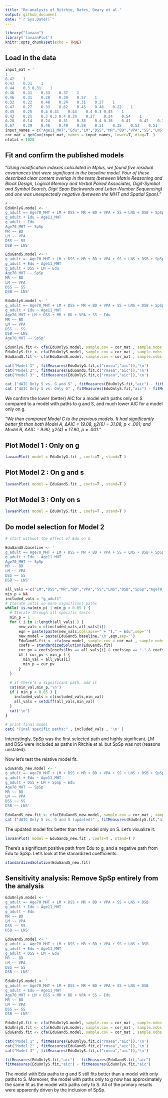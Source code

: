 ```yaml
---
title: "Re-analysis of Ritchie, Bates, Deary et al."
output: github_document
date: "`r Sys.Date()`"
---
```


```r
library("lavaan")
library('lavaanPlot')
knitr::opts_chunk$set(echo = TRUE)
```

## Load in the data

```r
input_mat = '
1											
0.42	1										
0.43	0.31	1									
0.44	0.3	0.31	1								
0.46	0.31	0.33	0.37	1							
0.46	0.31	0.28	0.39	0.57	1						
0.32	0.22	0.48	0.24	0.31	0.27	1					
0.47	0.27	0.33	0.62	0.45	0.48	0.22	1				
0.45	0.25	0.4	0.41	0.44	0.4	0.3	0.45	1			
0.42	0.21	0.3	0.3	0.4	0.34	0.27	0.34	0.54	1		
0.28	0.14	0.24	0.31	0.38	0.4	0.16	0.41	0.42	0.32	1	
0.67	0.39	0.46	0.49	0.58	0.51	0.35	0.53	0.51	0.4	0.36	1'
input_names = c("Age11_MHT","Edu","LM","DSS","MR","BD","VPA","SS","LNS","DSB","SpSp","Age70_MHT")
cor_mat = getCov(input_mat, names = input_names, lower=T, diag=T  )
ntotal = 1028
```

## Fit and confirm the published models

"*Using modification indexes calculated in Mplus, we found five residual covariances that were significant in the baseline model. Four of these described clear content overlap in the tests (between Matrix Reasoning and Block Design, Logical Memory and Verbal Paired Associates, Digit-Symbol and Symbol Search, Digit Span Backwards and Letter-Number Sequencing) and one was unexpectedly negative (between the MHT and Spatial Span).*"

```r
# ---
EduOnlyG.model <- '
g_adult =~ Age70_MHT + LM + DSS + MR + BD + VPA + SS + LNS + DSB + SpSp
g_adult + Edu ~ Age11_MHT
g_adult ~ Edu
Age70_MHT ~~ SpSp
MR ~~ BD
LM ~~ VPA
DSS ~~ SS
DSB ~~ LNS'

EduGandS.model <- '
g_adult =~ Age70_MHT + LM + DSS + MR + BD + VPA + SS + LNS + DSB + SpSp
g_adult + Edu ~ Age11_MHT
g_adult + DSS + LM ~ Edu
Age70_MHT ~~ SpSp
MR ~~ BD
LM ~~ VPA
DSS ~~ SS
DSB ~~ LNS'

EduOnlyS.model <- '
g_adult =~ Age70_MHT + LM + DSS + MR + BD + VPA + SS + LNS + DSB + SpSp
g_adult + Edu ~ Age11_MHT
Age70_MHT + LM + DSS + MR + BD + VPA + SS ~ Edu
MR ~~ BD
LM ~~ VPA
DSS ~~ SS
DSB ~~ LNS
Age70_MHT ~~ SpSp'

EduOnlyG.fit <- cfa(EduOnlyG.model, sample.cov = cor_mat , sample.nobs = ntotal , std.lv = T )
EduOnlyS.fit <- cfa(EduOnlyS.model, sample.cov = cor_mat , sample.nobs = ntotal , std.lv = T )
EduGandS.fit <- cfa(EduGandS.model, sample.cov = cor_mat , sample.nobs = ntotal , std.lv = T )

cat("Model 1" , fitMeasures(EduOnlyG.fit,c("rmsea","aic")),'\n')
cat("Model 2" , fitMeasures(EduGandS.fit,c("rmsea","aic")),'\n')
cat("Model 3" , fitMeasures(EduOnlyS.fit,c("rmsea","aic")),'\n')

cat ("dAIC Only S vs. G and S" , fitMeasures(EduOnlyS.fit,"aic") - fitMeasures(EduGandS.fit,"aic") , '\n' )
cat ("dAIC Only S vs. Only G" , fitMeasures(EduOnlyS.fit,"aic") - fitMeasures(EduOnlyG.fit,"aic") , '\n' )

```
We confirm the lower (better) AIC for a model with paths only on S compared to a model with paths to g and S, and much lower AIC for a model only on g.

"*We then compared Model C to the previous models. It had significantly better fit than both Model A, ΔAIC = 19.08, χ2(6) = 31.08, p < .001; and Model B, ΔAIC = 9.90, χ2(4) = 17.90, p = .001.*"

## Plot Model 1 : Only on g
```r
lavaanPlot( model = EduOnlyG.fit , coefs=T , stand=T )
```
## Plot Model 2 : On g and s
```r
lavaanPlot( model = EduGandS.fit , coefs=T , stand=T )
```
## Plot Model 3 : Only on s
```r
lavaanPlot( model = EduOnlyS.fit , coefs=T , stand=T )
```

## Do model selection for Model 2
```r

# start without the effect of Edu on S

EduGandS.baseline <- '
g_adult =~ Age70_MHT + LM + DSS + MR + BD + VPA + SS + LNS + DSB + SpSp
g_adult + Edu ~ Age11_MHT
Age70_MHT ~~ SpSp
MR ~~ BD
LM ~~ VPA
DSS ~~ SS
DSB ~~ LNS'

all_vals = c("LM","DSS","MR","BD","VPA","SS","LNS","DSB","SpSp","Age70_MHT")
min_p = NA
included_vals = "g_adult"
# Iterate until no more significant paths
while( is.na(min_p) | min_p < 0.05 ) {
  # Iterate through all specific tests
  min_p = 1
  for ( i in 1:length(all_vals) ) {
      new_vals = c(included_vals,all_vals[i])
      eqn = paste(paste(new_vals,collapse=" + ")," ~ Edu",sep='')
      new_model = paste(EduGandS.baseline,'\n',eqn,sep='')
      EduGandS.fit <- cfa(new_model, sample.cov = cor_mat , sample.nobs = ntotal , std.lv = T)
      coefs = standardizedSolution(EduGandS.fit)
      cur_pv = coefs[coefs$lhs == all_vals[i] & coefs$op == "~" & coefs$rhs == "Edu","pvalue"]
      if ( cur_pv < min_p ) {
        min_val = all_vals[i]
        min_p = cur_pv
      }
  }
  
  # if there's a significant path, add it
  cat(min_val,min_p,'\n')
  if ( min_p < 0.05 ) {
    included_vals = c(included_vals,min_val)
    all_vals = setdiff(all_vals,min_val)
  }
  cat('\n')
}

# print final model
cat( "Final specific paths:" , included_vals , '\n' )
```
Interestingly, SpSp was the first selected path and highly significant. LM and DSS were included as paths in Ritchie et al. but SpSp was not (reasons unstated).

Now let's test the relative model fit.

```r
EduGandS_new.model <- '
g_adult =~ Age70_MHT + LM + DSS + MR + BD + VPA + SS + LNS + DSB + SpSp
g_adult + Edu ~ Age11_MHT
g_adult + DSS + LM + SpSp ~ Edu
Age70_MHT ~~ SpSp
MR ~~ BD
LM ~~ VPA
DSS ~~ SS
DSB ~~ LNS'

EduGandS_new.fit <- cfa(EduGandS_new.model, sample.cov = cor_mat , sample.nobs = ntotal , std.lv = T)
cat ("dAIC Only S vs. G and S (updated)" , fitMeasures(EduOnlyS.fit,"aic") - fitMeasures(EduGandS_new.fit,"aic") , '\n' )
```

The updated model fits better than the model only on S. Let's visualize it:

```r
lavaanPlot( model = EduGandS_new.fit , coefs=T , stand=T )
```
There's a significant positive path from Edu to g, and a negative path from Edu to SpSp. Let's look at the stanardized coefficients:

```r
standardizedSolution(EduGandS_new.fit)
```

## Sensitivity analysis: Remove SpSp entirely from the analysis

```r
EduOnlyG.model <- '
g_adult =~ Age70_MHT + LM + DSS + MR + BD + VPA + SS + LNS + DSB
g_adult + Edu ~ Age11_MHT
g_adult ~ Edu
MR ~~ BD
LM ~~ VPA
DSS ~~ SS
DSB ~~ LNS'

EduGandS.model <- '
g_adult =~ Age70_MHT + LM + DSS + MR + BD + VPA + SS + LNS + DSB
g_adult + Edu ~ Age11_MHT
g_adult + DSS + LM ~ Edu
MR ~~ BD
LM ~~ VPA
DSS ~~ SS
DSB ~~ LNS'

EduOnlyS.model <- '
g_adult =~ Age70_MHT + LM + DSS + MR + BD + VPA + SS + LNS + DSB
g_adult + Edu ~ Age11_MHT
Age70_MHT + LM + DSS + MR + BD + VPA + SS ~ Edu
MR ~~ BD
LM ~~ VPA
DSS ~~ SS
DSB ~~ LNS'

EduOnlyG.fit <- cfa(EduOnlyG.model, sample.cov = cor_mat , sample.nobs = ntotal , std.lv = T )
EduOnlyS.fit <- cfa(EduOnlyS.model, sample.cov = cor_mat , sample.nobs = ntotal , std.lv = T )
EduGandS.fit <- cfa(EduGandS.model, sample.cov = cor_mat , sample.nobs = ntotal , std.lv = T )

cat("Model 1" , fitMeasures(EduOnlyG.fit,c("rmsea","aic")),'\n')
cat("Model 2" , fitMeasures(EduGandS.fit,c("rmsea","aic")),'\n')
cat("Model 3" , fitMeasures(EduOnlyS.fit,c("rmsea","aic")),'\n')

fitMeasures(EduOnlyS.fit,"aic") - fitMeasures(EduGandS.fit,"aic")
fitMeasures(EduOnlyS.fit,"aic") - fitMeasures(EduOnlyG.fit,"aic")
```
The model with Edu paths to g and S still fits better than a model with only paths to S. Moreover, the model with paths only to g now has approximately the same fit as the model with paths only to S. All of the primary results were apparently driven by the inclusion of SpSp.
